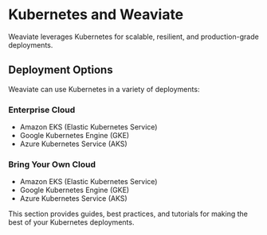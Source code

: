 # Kubernetes and Weaviate

Weaviate leverages Kubernetes for scalable, resilient, and production-grade deployments. 

## Deployment Options

Weaviate can use Kubernetes in a variety of deployments:

### Enterprise Cloud

- Amazon EKS (Elastic Kubernetes Service)
- Google Kubernetes Engine (GKE)
- Azure Kubernetes Service (AKS)

### Bring Your Own Cloud

- Amazon EKS (Elastic Kubernetes Service)
- Google Kubernetes Engine (GKE)
- Azure Kubernetes Service (AKS)

This section provides guides, best practices, and tutorials for making the best of your Kubernetes deployments. 